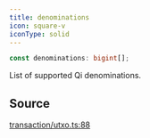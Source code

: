 ```yaml
---
title: denominations
icon: square-v
iconType: solid
---
```


```ts
const denominations: bigint[];
```

List of supported Qi denominations.

## Source

[transaction/utxo.ts:88](https://github.com/dominant-strategies/quais.js/blob/9e7ebe974131dcdad3a534a98991f30db89b4403/src/transaction/utxo.ts#L88)
